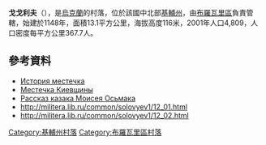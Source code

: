 {{coord|50|31|12|N|31|1|45|E|scale:30000|display=title}}

'''戈戈利夫'''（{{lang-uk|Гоголів}}），是[[烏克蘭|烏克蘭]]的村落，位於該國中北部[[基輔州|基輔州]]，由[[布羅瓦里區|布羅瓦里區]]負責管轄，始建於1148年，面積13.1平方公里，海拔高度116米，2001年人口4,809，人口密度每平方公里367.7人。

==參考資料==
* [http://ukrainaincognita.com/ru/node/93 История местечка] {{Wayback|url=http://ukrainaincognita.com/ru/node/93 |date=20181230233356 }} {{ref-ru}}
* [https://web.archive.org/web/20080110165004/http://who-is-who.com.ua/bookmaket/miskiev2006/3/32.html Местечка Киевщины] {{ref-ru}}
* [http://kazak.info/library/KazachijByt/Рассказ%20Казака%20Моисея%20Осьмака.pdf Рассказ казака Моисея Осьмака]{{dead link|date=2017年12月 |bot=InternetArchiveBot |fix-attempted=yes }} {{ref-ru}}
* http://militera.lib.ru/common/solovyev1/12_01.html {{Wayback|url=http://militera.lib.ru/common/solovyev1/12_01.html |date=20200127013513 }}
* http://militera.lib.ru/common/solovyev1/12_02.html {{Wayback|url=http://militera.lib.ru/common/solovyev1/12_02.html |date=20200205005504 }}

{{DEFAULTSORT:Гоголів}}
[[Category:基輔州村落|Category:基輔州村落]]
[[Category:布羅瓦里區村落|Category:布羅瓦里區村落]]


{{Kiev-geo-stub}}